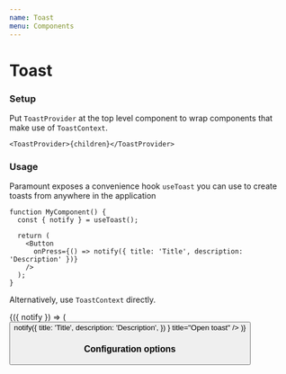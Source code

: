 ```yaml
---
name: Toast
menu: Components
---
```




# Toast

### Setup

Put `ToastProvider` at the top level component to wrap components that make use of `ToastContext`.

```tsx
<ToastProvider>{children}</ToastProvider>
```

### Usage

Paramount exposes a convenience hook `useToast` you can use to create toasts from anywhere in the application

```tsx
function MyComponent() {
  const { notify } = useToast();

  return (
    <Button
      onPress={() => notify({ title: 'Title', description: 'Description' })}
    />
  );
}
```

Alternatively, use `ToastContext` directly.

<Playground>
  <ToastProvider>
    <ToastContext.Consumer>
      {({ notify }) => (
        <Button
          onPress={() =>
            notify({
              title: 'Title',
              description: 'Description',
            })
          }
          title="Open toast"
        />
      )}
    </ToastContext.Consumer>
  </ToastProvider>
</Playground>

### Configuration options

<Props of={Toast} />
